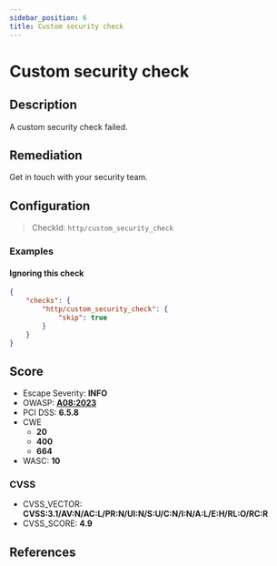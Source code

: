 ```yaml
---
sidebar_position: 6
title: Custom security check
---
```


# Custom security check

## Description

A custom security check failed.

## Remediation

Get in touch with your security team.


## Configuration

> CheckId: `http/custom_security_check`


### Examples


#### Ignoring this check

```json
{
    "checks": {
        "http/custom_security_check": {
            "skip": true
        }
    }
}
```




## Score

- Escape Severity: **<span className="info-severityom">INFO</span>**
- OWASP: **[A08:2023](https://github.com/OWASP/API-Security/blob/master/editions/2023/en/0xa8-lack-of-protection-from-automated-threats.md)**
- PCI DSS: **6.5.8**
- CWE
  - **20**
  - **400**
  - **664**
- WASC: **10**



### CVSS

- CVSS_VECTOR: **CVSS:3.1/AV:N/AC:L/PR:N/UI:N/S:U/C:N/I:N/A:L/E:H/RL:O/RC:R**
- CVSS_SCORE: **4.9**

## References


